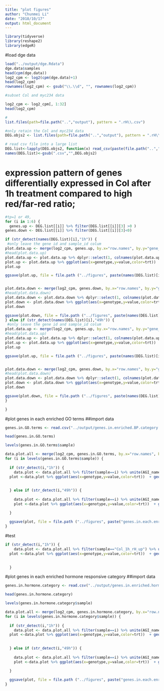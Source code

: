 ```yaml
---
title: "plot figures"
author: "Chunmei Li"
date: "2018/10/17"
output: html_document
---
```


```r
library(tidyverse)
library(reshape2)
library(edgeR)
```
#load dge data
```r
load("../output/dge.Rdata")
dge.data$samples
head(cpm(dge.data))
log2_cpm <- log2(cpm(dge.data)+1)
head(log2_cpm)
rownames(log2_cpm) <- gsub("\\.\\d", "", rownames(log2_cpm))

#subset Col and myc234 data

log2_cpm <- log2_cpm[, 1:32]
head(log2_cpm)
```

```r
#
list.files(path=file.path("..","output"), pattern = ".rH\\.csv")

#only retain the Col and myc234 data
DEG.objs2 <- list.files(path=file.path("..","output"), pattern = ".rH\\.csv")[1:6]
```


```r
# read csv file into a large list
DEG.list<-lapply(DEG.objs2, function(x) read_csv(paste(file.path("..","output"),"/",x,sep="")))
names(DEG.list)<-gsub(".csv","",DEG.objs2)
```


# expression pattern of genes differentially expressed in Col after 1h treatment compared to high red/far-red ratio;



```r
#tp=1 or 49, 
for (i in 1:6) {
  genes.up <- DEG.list[[i]] %>% filter(DEG.list[[i]][3] >0 )
genes.down <- DEG.list[[i]] %>% filter(DEG.list[[i]][3]<0)

if (str_detect(names(DEG.list)[i],"1h")) {
 #only leave the gene id and sample_id colum
plot.data.up <- merge(log2_cpm, genes.up, by.x="row.names", by.y="gene_id") 
#head(plot.data.up)
plot.data.up <- plot.data.up %>% dplyr::select(1, colnames(plot.data.up)[-1][grep("1h",colnames(log2_cpm))], "name") %>% unite(row.names,c("Row.names","name")) %>% gather(sample,value,-1) %>% separate(sample,c("genotype","time_hr","trt","rep"),sep="_") 
plot.up <- plot.data.up %>% ggplot(aes(x=genotype,y=value,color=trt))  + geom_boxplot() + facet_wrap(~row.names,scale="free",labeller = label_wrap_gen(width=30), ncol = 4)+theme(strip.text = element_text(size=5))+ggtitle(paste(names(DEG.list)[i], "up", sep = "."))+ ylab("log2(cpm)")
plot.up

ggsave(plot.up, file = file.path ("../figures", paste(names(DEG.list)[i], "up.pdf", sep = ".")), width = 10,height = 10, units = "in", limitsize = FALSE)


plot.data.down <- merge(log2_cpm, genes.down, by.x="row.names", by.y="gene_id") 
#head(plot.data.down)
plot.data.down <- plot.data.down %>% dplyr::select(1, colnames(plot.data.down)[-1][grep("1h",colnames(log2_cpm))], "name") %>% unite(row.names,c("Row.names","name")) %>% gather(sample,value,-1) %>% separate(sample,c("genotype","time_hr","trt","rep"),sep="_") 
plot.down <- plot.data.down %>% ggplot(aes(x=genotype,y=value,color=trt))  + geom_boxplot() + facet_wrap(~row.names,scale="free",labeller = label_wrap_gen(width=30), ncol = 4)+theme(strip.text = element_text(size=5))+ggtitle(paste(names(DEG.list)[i], "down", sep = "."))+ ylab("log2(cpm)")
plot.down

ggsave(plot.down, file = file.path ("../figures", paste(names(DEG.list)[i], "down.pdf", sep = ".")), width = 10,height = 10, units = "in",limitsize = FALSE) 
} else if (str_detect(names(DEG.list)[i],"49h")) {
 #only leave the gene id and sample_id colum
plot.data.up <- merge(log2_cpm, genes.up, by.x="row.names", by.y="gene_id") 
#head(plot.data.up)
plot.data.up <- plot.data.up %>% dplyr::select(1, colnames(plot.data.up)[-1][grep("49h",colnames(log2_cpm))], "name") %>% unite(row.names,c("Row.names","name")) %>% gather(sample,value,-1) %>% separate(sample,c("genotype","time_hr","trt","rep"),sep="_") 
plot.up <- plot.data.up %>% ggplot(aes(x=genotype,y=value,color=trt))  + geom_boxplot() + facet_wrap(~row.names,scale="free",labeller = label_wrap_gen(width=30), ncol = 4)+theme(strip.text = element_text(size=5))+ggtitle(paste(names(DEG.list)[i], "up", sep = "."))+ ylab("log2(cpm)")
plot.up

ggsave(plot.up, file = file.path ("../figures", paste(names(DEG.list)[i], "up.pdf", sep = ".")), width = 10,height = 10, units = "in",limitsize = FALSE)


plot.data.down <- merge(log2_cpm, genes.down, by.x="row.names", by.y="gene_id") 
#head(plot.data.down)
plot.data.down <- plot.data.down %>% dplyr::select(1, colnames(plot.data.down)[-1][grep("49h",colnames(log2_cpm))], "name") %>% unite(row.names,c("Row.names","name")) %>% gather(sample,value,-1) %>% separate(sample,c("genotype","time_hr","trt","rep"),sep="_") 
plot.down <- plot.data.down %>% ggplot(aes(x=genotype,y=value,color=trt))  + geom_boxplot() + facet_wrap(~row.names,scale="free",labeller = label_wrap_gen(width=30), ncol = 4)+theme(strip.text = element_text(size=5))+ggtitle(paste(names(DEG.list)[i], "down", sep = "."))+ ylab("log2(cpm)")
plot.down

ggsave(plot.down, file = file.path ("../figures", paste(names(DEG.list)[i], "down.pdf", sep = ".")), width = 10,height =10, units = "in",limitsize = FALSE) 
}

}


```


#plot genes in each enriched GO terms
##import data
```r
genes.in.GO.terms <- read.csv("../output/genes.in.enriched.BP.category.csv", header = T)

head(genes.in.GO.terms)
```

```r
levels(genes.in.GO.terms$sample)
```

```r
data.plot.all <- merge(log2_cpm, genes.in.GO.terms, by.x="row.names", by.y="AGI")
for (i in levels(genes.in.GO.terms$sample)) {
  
  if (str_detect(i,"1h")) {
    data.plot <- data.plot.all %>% filter(sample==i) %>% unite(AGI_name, "Row.names", "name") %>% unite(GO_terms, "category", "term") %>% dplyr::select(colnames(data.plot.all)[-1][grep("1h",colnames(log2_cpm))], "AGI_name", "GO_terms") %>% gather(sample,value,-(17:18)) %>% separate(sample,c("genotype","time_hr","trt","rep"),sep="_")
  plot <-data.plot %>% ggplot(aes(x=genotype,y=value,color=trt))  + geom_boxplot() + facet_wrap(GO_terms~AGI_name,scale="free",labeller = label_wrap_gen(width=30), ncol = 4)+theme(strip.text = element_text(size=5))+ggtitle(paste("genes_in_each_enriched_GOterms_in", i, sep = "_"))+ ylab("log2(cpm)")
 
   
  } else if (str_detect(i,"49h")) {
    
    data.plot <- data.plot.all %>% filter(sample==i) %>% unite(AGI_name, "Row.names", "name") %>% unite(GO_terms, "category", "term") %>% dplyr::select(colnames(data.plot.all)[-1][grep("49h",colnames(log2_cpm))], "AGI_name", "GO_terms") %>% gather(sample,value,-(17:18)) %>% separate(sample,c("genotype","time_hr","trt","rep"),sep="_")
    plot <-data.plot %>% ggplot(aes(x=genotype,y=value,color=trt))  + geom_boxplot() + facet_wrap(GO_terms~AGI_name,scale="free",labeller = label_wrap_gen(width=30), ncol = 4)+theme(strip.text = element_text(size=5))+ggtitle(paste("genes_in_each_enriched_GOterms_in", i, sep = "_"))+ ylab("log2(cpm)")

  }
   
  ggsave(plot, file = file.path ("../figures", paste("genes.in.each.enriched.GOterms.in", i,"pdf", sep = ".")), width = 10,height =100, units = "in",limitsize = FALSE) 
}
```



#test

```r
if (str_detect(i,"1h")) {
    data.plot <- data.plot.all %>% filter(sample=="Col_1h_rH_up") %>% unite(AGI_name, "Row.names", "name") %>% unite(GO_terms, "category", "term") %>% dplyr::select(colnames(data.plot.all)[-1][grep("1h",colnames(log2_cpm))], "AGI_name", "GO_terms") %>% gather(sample,value,-(17:18)) %>% separate(sample,c("genotype","time_hr","trt","rep"),sep="_")
  plot <-data.plot %>% ggplot(aes(x=genotype,y=value,color=trt))  + geom_boxplot() + facet_wrap(GO_terms~AGI_name,scale="free",labeller = label_wrap_gen(width=30), ncol = 4)+theme(strip.text = element_text(size=10))+ggtitle(paste("genes_in_each_enriched_GOterms_in", "Col_1h_rH_up", sep = "_"))+ ylab("log2(cpm)")
 
   
  }
```

#plot genes in each enriched hormone responsive category
##import data
```r
genes.in.hormone.category <- read.csv("../output/genes.in.enriched.hormone.responsive.category.csv", header = T)

head(genes.in.hormone.category)
```

```r
levels(genes.in.hormone.category$sample)
```

```r
data.plot.all <- merge(log2_cpm, genes.in.hormone.category, by.x="row.names", by.y="AGI")
for (i in levels(genes.in.hormone.category$sample)) {
  
  if (str_detect(i,"1h")) {
    data.plot <- data.plot.all %>% filter(sample==i) %>% unite(AGI_name, "Row.names", "name") %>% dplyr::select(colnames(data.plot.all)[-1][grep("1h",colnames(log2_cpm))], "AGI_name", "category") %>% gather(sample,value,-(17:18)) %>% separate(sample,c("genotype","time_hr","trt","rep"),sep="_")
  plot <-data.plot %>% ggplot(aes(x=genotype,y=value,color=trt))  + geom_boxplot() + facet_wrap(category~AGI_name,scale="free",labeller = label_wrap_gen(width=30), ncol = 4)+theme(strip.text = element_text(size=5))+ggtitle(paste("genes_in_each_enriched_hormone_responsive_category_in", i, sep = "_"))+ ylab("log2(cpm)")
 
   
  } else if (str_detect(i,"49h")) {
    
    data.plot <- data.plot.all %>% filter(sample==i) %>% unite(AGI_name, "Row.names", "name") %>% dplyr::select(colnames(data.plot.all)[-1][grep("49h",colnames(log2_cpm))], "AGI_name", "category") %>% gather(sample,value,-(17:18)) %>% separate(sample,c("genotype","time_hr","trt","rep"),sep="_")
    plot <-data.plot %>% ggplot(aes(x=genotype,y=value,color=trt))  + geom_boxplot() + facet_wrap(category~AGI_name,scale="free",labeller = label_wrap_gen(width=30), ncol = 4)+theme(strip.text = element_text(size=5))+ggtitle(paste("genes_in_each_enriched_hormone_responsive_category_in", i, sep = "_"))+ ylab("log2(cpm)")

  }
   
  ggsave(plot, file = file.path ("../figures", paste("genes.in.each.enriched.hormone.responsive.category.in", i,"pdf", sep = ".")), width = 10,height =80, units = "in",limitsize = FALSE) 
}
```
